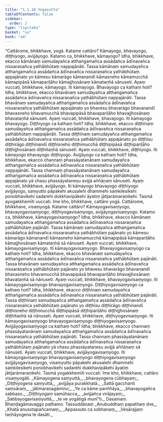 ```yaml
---
title: "1.1.10 Yogasutta"
tableOfContents: false
sidebar:
  order: 2
type: "tipitaka"
basket: "su"
book: "a4"
---
```



<DynamicBreadcrumb />

<Division number="10" book="a4" bookNo="15" page="316">

<Paragraph number="59" book="a4">
“Cattārome, bhikkhave, yogā. Katame cattāro? Kāmayogo, bhavayogo, diṭṭhiyogo, avijjāyogo. Katamo ca, bhikkhave, kāmayogo? Idha, bhikkhave, ekacco kāmānaṃ samudayañca atthaṅgamañca assādañca ādīnavañca nissaraṇañca yathābhūtaṃ nappajānāti. Tassa kāmānaṃ samudayañca atthaṅgamañca assādañca ādīnavañca nissaraṇañca yathābhūtaṃ appajānato yo kāmesu kāmarāgo kāmanandī kāmasneho kāmamucchā kāmapipāsā kāmapariḷāho kāmajjhosānaṃ kāmataṇhā sānuseti. Ayaṃ vuccati, bhikkhave, kāmayogo. Iti kāmayogo.
</Paragraph>

<Paragraph number="60" book="a4">
Bhavayogo ca kathaṃ hoti? Idha, bhikkhave, ekacco bhavānaṃ samudayañca atthaṅgamañca assādañca ādīnavañca nissaraṇañca yathābhūtaṃ nappajānāti. Tassa bhavānaṃ samudayañca atthaṅgamañca assādañca ādīnavañca nissaraṇañca yathābhūtaṃ appajānato yo bhavesu bhavarāgo bhavanandī bhavasneho bhavamucchā bhavapipāsā bhavapariḷāho bhavajjhosānaṃ bhavataṇhā sānuseti. Ayaṃ vuccati, bhikkhave, bhavayogo. Iti kāmayogo bhavayogo.
</Paragraph>

<Paragraph number="61" book="a4">
Diṭṭhiyogo ca kathaṃ hoti? Idha, bhikkhave, ekacco diṭṭhīnaṃ samudayañca atthaṅgamañca assādañca ādīnavañca nissaraṇañca yathābhūtaṃ nappajānāti. Tassa diṭṭhīnaṃ samudayañca atthaṅgamañca assādañca ādīnavañca nissaraṇañca yathābhūtaṃ appajānato yo diṭṭhīsu diṭṭhirāgo diṭṭhinandī diṭṭhisneho diṭṭhimucchā diṭṭhipipāsā diṭṭhipariḷāho diṭṭhijjhosānaṃ diṭṭhitaṇhā sānuseti. Ayaṃ vuccati, bhikkhave, diṭṭhiyogo. Iti kāmayogo bhavayogo diṭṭhiyogo.
</Paragraph>

<Paragraph number="62" book="a4">
Avijjāyogo ca kathaṃ hoti? Idha, bhikkhave, ekacco channaṃ phassāyatanānaṃ samudayañca atthaṅgamañca assādañca ādīnavañca nissaraṇañca yathābhūtaṃ nappajānāti. Tassa channaṃ phassāyatanānaṃ samudayañca atthaṅgamañca assādañca ādīnavañca nissaraṇañca yathābhūtaṃ appajānato yā chasu phassāyatanesu avijjā aññāṇaṃ sānuseti. Ayaṃ vuccati, bhikkhave, avijjāyogo. Iti kāmayogo bhavayogo diṭṭhiyogo avijjāyogo, saṃyutto pāpakehi akusalehi dhammehi saṃkilesikehi ponobhavikehi sadarehi dukkhavipākehi āyatiṃ jātijarāmaraṇikehi. Tasmā ayogakkhemīti vuccati. Ime kho, bhikkhave, cattāro yogā.
</Paragraph>

<Paragraph number="63" book="a4">
Cattārome, bhikkhave, visaṃyogā. Katame cattāro? Kāmayogavisaṃyogo, bhavayogavisaṃyogo, diṭṭhiyogavisaṃyogo, avijjāyogavisaṃyogo. Katamo ca, bhikkhave, kāmayogavisaṃyogo? Idha, bhikkhave, ekacco kāmānaṃ samudayañca atthaṅgamañca assādañca ādīnavañca nissaraṇañca yathābhūtaṃ pajānāti. Tassa kāmānaṃ samudayañca atthaṅgamañca assādañca ādīnavañca nissaraṇañca yathābhūtaṃ pajānato yo kāmesu kāmarāgo kāmanandī kāmasneho kāmamucchā kāmapipāsā kāmapariḷāho kāmajjhosānaṃ kāmataṇhā sā nānuseti. Ayaṃ vuccati, bhikkhave, kāmayogavisaṃyogo. Iti kāmayogavisaṃyogo.
</Paragraph>

<Paragraph number="64" book="a4">
Bhavayogavisaṃyogo ca kathaṃ hoti? Idha, bhikkhave, ekacco bhavānaṃ samudayañca atthaṅgamañca assādañca ādīnavañca nissaraṇañca yathābhūtaṃ pajānāti. Tassa bhavānaṃ samudayañca atthaṅgamañca assādañca ādīnavañca nissaraṇañca yathābhūtaṃ pajānato yo bhavesu bhavarāgo bhavanandī bhavasneho bhavamucchā bhavapipāsā bhavapariḷāho bhavajjhosānaṃ bhavataṇhā sā nānuseti. Ayaṃ vuccati, bhikkhave, bhavayogavisaṃyogo. Iti kāmayogavisaṃyogo bhavayogavisaṃyogo.
</Paragraph>

<Paragraph number="65" book="a4">
Diṭṭhiyogavisaṃyogo ca kathaṃ hoti? Idha, bhikkhave, ekacco diṭṭhīnaṃ samudayañca atthaṅgamañca assādañca ādīnavañca nissaraṇañca yathābhūtaṃ pajānāti. Tassa diṭṭhīnaṃ samudayañca atthaṅgamañca assādañca ādīnavañca nissaraṇañca yathābhūtaṃ pajānato yo diṭṭhīsu diṭṭhirāgo diṭṭhinandī diṭṭhisneho diṭṭhimucchā diṭṭhipipāsā diṭṭhipariḷāho diṭṭhijjhosānaṃ diṭṭhitaṇhā sā nānuseti. Ayaṃ vuccati, bhikkhave, diṭṭhiyogavisaṃyogo. Iti kāmayogavisaṃyogo bhavayogavisaṃyogo diṭṭhiyogavisaṃyogo.
</Paragraph>

<Paragraph number="66" book="a4">
Avijjāyogavisaṃyogo ca kathaṃ hoti? Idha, bhikkhave, ekacco channaṃ phassāyatanānaṃ samudayañca atthaṅgamañca assādañca ādīnavañca nissaraṇañca yathābhūtaṃ pajānāti. Tassa channaṃ phassāyatanānaṃ samudayañca atthaṅgamañca assādañca ādīnavañca nissaraṇañca yathābhūtaṃ pajānato yā chasu phassāyatanesu avijjā aññāṇaṃ sā nānuseti. Ayaṃ vuccati, bhikkhave, avijjāyogavisaṃyogo. Iti kāmayogavisaṃyogo bhavayogavisaṃyogo diṭṭhiyogavisaṃyogo avijjāyogavisaṃyogo, visaṃyutto pāpakehi akusalehi dhammehi saṃkilesikehi ponobhavikehi sadarehi dukkhavipākehi āyatiṃ jātijarāmaraṇikehi. Tasmā yogakkhemīti vuccati. Ime kho, bhikkhave, cattāro visaṃyogāti.
</Paragraph>

<Paragraph number="67" type="verses" book="a4">
_Kāmayogena saṃyuttā,_  
_bhavayogena cūbhayaṃ;_  
_Diṭṭhiyogena saṃyuttā,_  
_avijjāya purakkhatā._  

</Paragraph>

<Paragraph number="68" type="verses" book="a4">
_Sattā gacchanti saṃsāraṃ,_  
_jātimaraṇagāmino;_  
_Ye ca kāme pariññāya,_  
_bhavayogañca sabbaso._  

</Paragraph>

<Paragraph number="69" type="verses" book="a4">
_Diṭṭhiyogaṃ samūhacca,_  
_avijjañca virājayaṃ;_  
_Sabbayogavisaṃyuttā,_  
_te ve yogātigā munī”ti._  


</Paragraph>
</Division>

<Paragraph number="70" type="center" book="a4">
Dasamaṃ.



</Paragraph>

<Paragraph number="71" type="center" book="a4">
Bhaṇḍagāmavaggo paṭhamo.



</Paragraph>

<Paragraph number="72" type="center" book="a4">
Tassuddānaṃ


</Paragraph>

<Paragraph number="73" type="verses" book="a4">
_Anubuddhaṃ papatitaṃ dve,_  
_Khatā anusotapañcamaṃ;_  
_Appassuto ca sobhanaṃ,_  
_Vesārajjaṃ taṇhāyogena te dasāti._
</Paragraph>